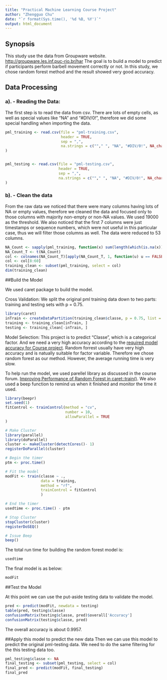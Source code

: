 ```yaml
---
title: "Practical Machine Learning Course Project"
author: "Zhengguo Chu"
date: "`r format(Sys.time(), '%d %B, %Y')`"
output: html_document
---
```

## Synopsis

This study use the data from Groupware website. [http://groupware.les.inf.puc-rio.br/har](http://groupware.les.inf.puc-rio.br/har)
The goal is to build a model to predict if participants perform barbell movement correctly or not. In this study, we chose random forest method and the result showed very good accuracy.

## Data Processing

### a). - Reading the Data:

The first step is to read the data from csv. There are lots of empty cells, as well as special values like "NA" and "#DIV/0!", therefore we did some special handling when importing the data.

```r
pml_training <- read.csv(file = "pml-training.csv",
                         header = TRUE, 
                         sep = ",", 
                         na.strings = c(""," ", "NA", "#DIV/0!", NA_character_)
)


pml_testing <- read.csv(file = "pml-testing.csv",
                        header = TRUE, 
                        sep = ",", 
                        na.strings = c(""," ", "NA", "#DIV/0!", NA_character_)
)
```

### b). - Clean the data
From the raw data we noticed that there were many columns having lots of NA or empty values, therefore we cleaned the data and focused only to those columns with majority non-empty or non-NA values. We used 19000 as the threshold. We also noticed that the first 7 columns were just timestamps or sequence numbers, which were not useful in this particular case, thus we will filter those columns as well. The data were reduced to 53 columns.


```r
NA_Count <- sapply(pml_training, function(x) sum(length(which(is.na(x))))>19000) 
NA_Count_T <- t(NA_Count)
col <- colnames(NA_Count_T)[apply(NA_Count_T, 1, function(u) u == FALSE)]
col <- col[8:60]
training_clean <- subset(pml_training, select = col)
dim(training_clean)
```

##Build the Model

We used caret package to build the model. 

Cross Validation: We split the original pml training data down to two parts: training and testing sets with p = 0.75. 

```r
library(caret)
inTrain <- createDataPartition(training_clean$classe, p = 0.75, list = FALSE)
training <- training_clean[inTrain, ]
testing <- training_clean[-inTrain, ]
```

Model Selection: This project is to predict "Classe", which is a categorical factor. And we need a very high accuracy according to the [required model accuracy for Course project](https://github.com/lgreski/datasciencectacontent/blob/master/markdown/pml-requiredModelAccuracy.md). Random forrest usually have very high accuracy and is natually suitable for factor variable. Therefore we chose random forest as our method. However, the average running time is very slow. 

To help run the model, we used parellel library as discussed in the course forum. [Improving Performance of Random Forest in caret::train()](https://github.com/lgreski/datasciencectacontent/blob/master/markdown/pml-randomForestPerformance.md). We also used a beep function to remind us when it finished and monitor the time it used.


```r
library(beepr)
set.seed(1)
fitControl <- trainControl(method = "cv",
                           number = 10,
                           allowParallel = TRUE
)

# Make Cluster
library(parallel)
library(doParallel)
cluster <- makeCluster(detectCores()- 1)
registerDoParallel(cluster)

# Begin the timer
ptm <- proc.time()

# Fit the model
modFit <- train(classe ~ ., 
                data = training, 
                method = "rf",
                trainControl = fitControl
                )

# End the timer
usedtime <- proc.time() - ptm

# Stop Cluster 
stopCluster(cluster)
registerDoSEQ()

# Issue Beep
beep()
```


The total run time for building the random forest model is: 
```r
usedtime
```

The final model is as below:

```r
modFit
```


##Test the Model

At this point we can use the put-aside testing data to validate the model.
```r
pred <- predict(modFit, newdata = testing)
table(pred, testing$classe)
confusionMatrix(testing$classe, pred)$overall['Accuracy']
confusionMatrix(testing$classe, pred)
```

The overall accuracy is about 0.9957.

##Apply this model to predict the new data
Then we can use this model to predict the original pml-testing data. We need to do the same filtering for the this testing data too.
```r
pml_testing$classe <- NA
final_testing <- subset(pml_testing, select = col)
final_pred <- predict(modFit, final_testing)
final_pred
```



